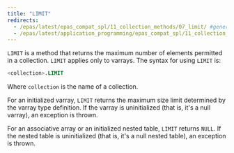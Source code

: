 ```yaml
---
title: "LIMIT"
redirects:
  - /epas/latest/epas_compat_spl/11_collection_methods/07_limit/ #generated for docs/epas/reorg-role-use-case-mode
  - /epas/latest/application_programming/epas_compat_spl/11_collection_methods/07_limit/
---
```


<div id="limit" class="registered_link"></div>

`LIMIT` is a method that returns the maximum number of elements permitted in a collection. `LIMIT` applies only to varrays. The syntax for using `LIMIT` is:

```sql
<collection>.LIMIT
```

Where `collection` is the name of a collection.

For an initialized varray, `LIMIT` returns the maximum size limit determined by the varray type definition. If the varray is uninitialized (that is, it's a null varray), an exception is thrown.

For an associative array or an initialized nested table, `LIMIT` returns `NULL`. If the nested table is uninitialized (that is, it's a null nested table), an exception is thrown.
